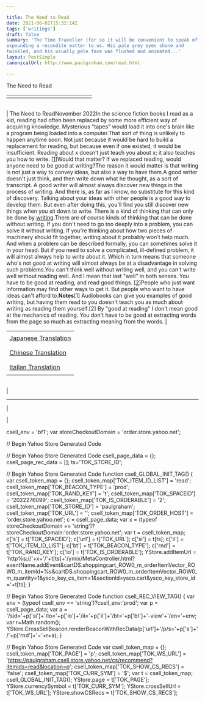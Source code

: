 ```yaml
---

title: The Need to Read
date: 2021-06-01T15:32:14Z
tags: ['writings']
draft: false
summary: 'The Time Traveller (for so it will be convenient to speak of him) was
expounding a recondite matter to us. His pale grey eyes shone and
twinkled, and his usually pale face was flushed and animated...'
layout: PostSimple
canonicalUrl: http://www.paulgraham.com/read.html

---
```


 <!-- 
 (new Image).src="https://store.yahoo.net/cgi-bin/refsd?e=http://www.paulgraham.com/read.html&h=www.paulgraham.com&v=1.0&dr=" + escape(document.referrer); 
 -->

The Need to Read

|     |     |     |     |     |     |     |     |     |     |     |     |     |     |
| --- | --- | --- | --- | --- | --- | --- | --- | --- | --- | --- | --- | --- | --- |
|     |     |

|     |
| --- |

| The Need to ReadNovember 2022In the science fiction books I read as a kid, reading had often
been replaced by some more efficient way of acquiring knowledge.
Mysterious "tapes" would load it into one's brain like a program
being loaded into a computer.That sort of thing is unlikely to happen anytime soon. Not just
because it would be hard to build a replacement for reading, but
because even if one existed, it would be insufficient. Reading about
x doesn't just teach you about x; it also teaches you how to write.
[[1](#f1n)]Would that matter? If we replaced reading, would anyone need to be
good at writing?The reason it would matter is that writing is not just a way to
convey ideas, but also a way to have them.A good writer doesn't just think, and then write down what he
thought, as a sort of transcript. A good writer will almost always
discover new things in the process of writing. And there is, as far
as I know, no substitute for this kind of discovery. Talking about
your ideas with other people is a good way to develop them. But
even after doing this, you'll find you still discover new things
when you sit down to write. There is a kind of thinking that can
only be done by [writing](words.html).There are of course kinds of thinking that can be done without
writing. If you don't need to go too deeply into a problem, you can
solve it without writing. If you're thinking about how two pieces
of machinery should fit together, writing about it probably won't
help much. And when a problem can be described formally, you can
sometimes solve it in your head. But if you need to solve a
complicated, ill-defined problem, it will almost always help to
write about it. Which in turn means that someone who's not good at
writing will almost always be at a disadvantage in solving such
problems.You can't think well without writing well, and you can't write well
without reading well. And I mean that last "well" in both senses.
You have to be good at reading, and read good things.
[[2](#f2n)]People who just want information may find other ways to get it.
But people who want to have ideas can't afford to.**Notes**[1]
Audiobooks can give you examples of good writing, but having
them read to you doesn't teach you as much about writing as reading
them yourself.[2]
By "good at reading" I don't mean good at the mechanics of
reading. You don't have to be good at extracting words from the
page so much as extracting meaning from the words. |

|                                                                        |
| ---------------------------------------------------------------------- |
|                                                                        |
| [Japanese Translation](https://practical-scheme.net/trans/read-j.html) |
|                                                                        |
|                                                                        |
| [Chinese Translation](https://catcoding.me/p/read/)                    |
|                                                                        |
|                                                                        |
| [Italian Translation](https://marcotrombetti.com/leggere)              |
|                                                                        |

|     |
| --- |

|

---

|

|

csell_env = 'bf1';
var storeCheckoutDomain = 'order.store.yahoo.net';

// Begin Yahoo Store Generated Code

// Begin Yahoo Store Generated Code
csell_page_data = {}; csell_page_rec_data = []; ts='TOK_STORE_ID';

// Begin Yahoo Store Generated Code
function csell_GLOBAL_INIT_TAG() { var csell_token_map = {}; csell_token_map['TOK\_ITEM\_ID\_LIST'] = 'read'; csell_token_map['TOK\_BEACON\_TYPE'] = 'prod'; csell_token_map['TOK\_RAND\_KEY'] = 't'; csell_token_map['TOK\_SPACEID'] = '2022276099'; csell_token_map['TOK\_IS\_ORDERABLE'] = '2'; csell_token_map['TOK\_STORE\_ID'] = 'paulgraham'; csell_token_map['TOK\_URL'] = ''; csell_token_map['TOK\_ORDER\_HOST'] = 'order.store.yahoo.net'; c = csell_page_data; var x = (typeof storeCheckoutDomain == 'string')?storeCheckoutDomain:'order.store.yahoo.net'; var t = csell_token_map; c['s'] = t['TOK\_SPACEID']; c['url'] = t['TOK\_URL']; c['si'] = t[ts]; c['ii'] = t['TOK\_ITEM\_ID\_LIST']; c['bt'] = t['TOK\_BEACON\_TYPE']; c['rnd'] = t['TOK\_RAND\_KEY']; c['io'] = t['TOK\_IS\_ORDERABLE']; YStore.addItemUrl = 'http%s://'+x+'/'+t[ts]+'/ymix/MetaController.html?eventName.addEvent&cartDS.shoppingcart_ROW0_m_orderItemVector_ROW0_m_itemId=%s&cartDS.shoppingcart_ROW0_m_orderItemVector_ROW0_m_quantity=1&ysco_key_cs_item=1&sectionId=ysco.cart&ysco_key_store_id='+t[ts]; }

// Begin Yahoo Store Generated Code
function csell_REC_VIEW_TAG() { var env = (typeof csell_env == 'string')?csell_env:'prod'; var p = csell_page_data; var a = '/sid='+p['si']+'/io='+p['io']+'/ii='+p['ii']+'/bt='+p['bt']+'-view'+'/en='+env; var r=Math.random(); YStore.CrossSellBeacon.renderBeaconWithRecData(p['url']+'/p/s='+p['s']+'/'+p['rnd']+'='+r+a); }

// Begin Yahoo Store Generated Code
var csell_token_map = {}; csell_token_map['TOK\_PAGE'] = 'p'; csell_token_map['TOK\_WS\_URL'] = 'https://paulgraham.csell.store.yahoo.net/cs/recommend?itemids=read&location=p'; csell_token_map['TOK\_SHOW\_CS\_RECS'] = 'false'; csell_token_map['TOK\_CURR\_SYM'] = '$'; var t = csell_token_map; csell_GLOBAL_INIT_TAG(); YStore.page = t['TOK\_PAGE']; YStore.currencySymbol = t['TOK\_CURR\_SYM']; YStore.crossSellUrl = t['TOK\_WS\_URL']; YStore.showCSRecs = t['TOK\_SHOW\_CS\_RECS'];
